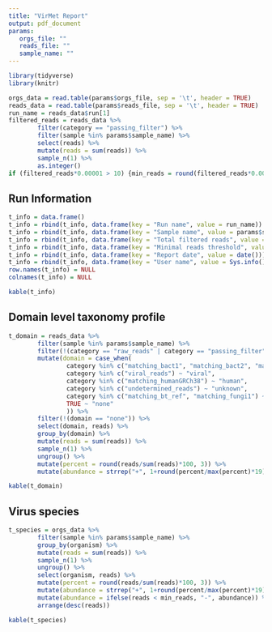 ```yaml
---
title: "VirMet Report"
output: pdf_document
params:
   orgs_file: ""
   reads_file: ""
   sample_name: ""
---
```


```r
library(tidyverse)
library(knitr)

orgs_data = read.table(params$orgs_file, sep = '\t', header = TRUE)
reads_data = read.table(params$reads_file, sep = '\t', header = TRUE)
run_name = reads_data$run[1]
filtered_reads = reads_data %>%
        filter(category == "passing_filter") %>%
        filter(sample %in% params$sample_name) %>%
        select(reads) %>%
        mutate(reads = sum(reads)) %>%
        sample_n(1) %>%
        as.integer()
if (filtered_reads*0.00001 > 10) {min_reads = round(filtered_reads*0.00001, 0)} else {min_reads = 10}
```

## Run Information
```r
t_info = data.frame()
t_info = rbind(t_info, data.frame(key = "Run name", value = run_name))
t_info = rbind(t_info, data.frame(key = "Sample name", value = params$sample_name))
t_info = rbind(t_info, data.frame(key = "Total filtered reads", value = paste(round(filtered_reads/1000000, 3), "M")))
t_info = rbind(t_info, data.frame(key = "Minimal reads threshold", value = paste(min_reads, "(0.001% or 10)")))
t_info = rbind(t_info, data.frame(key = "Report date", value = date()))
t_info = rbind(t_info, data.frame(key = "User name", value = Sys.info()[7]))
row.names(t_info) = NULL
colnames(t_info) = NULL

kable(t_info)
```

## Domain level taxonomy profile
```r
t_domain = reads_data %>%
        filter(sample %in% params$sample_name) %>%
        filter(!(category == "raw_reads" | category == "passing_filter" | category == "reads_to_blast")) %>%
        mutate(domain = case_when(
                category %in% c("matching_bact1", "matching_bact2", "matching_bact3") ~ "bacterial",
                category %in% c("viral_reads") ~ "viral",
                category %in% c("matching_humanGRCh38") ~ "human",
                category %in% c("undetermined_reads") ~ "unknown",
                category %in% c("matching_bt_ref", "matching_fungi1") ~ "other",
                TRUE ~ "none"
                )) %>%
        filter(!(domain == "none")) %>%
        select(domain, reads) %>%
        group_by(domain) %>%
        mutate(reads = sum(reads)) %>%
        sample_n(1) %>%
        ungroup() %>%
        mutate(percent = round(reads/sum(reads)*100, 3)) %>%
        mutate(abundance = strrep("+", 1+round(percent/max(percent)*19)))

kable(t_domain)
```

## Virus species
```r
t_species = orgs_data %>%
        filter(sample %in% params$sample_name) %>%
        group_by(organism) %>%
        mutate(reads = sum(reads)) %>%
        sample_n(1) %>%
        ungroup() %>%
        select(organism, reads) %>%
        mutate(percent = round(reads/sum(reads)*100, 3)) %>%
        mutate(abundance = strrep("+", 1+round(percent/max(percent)*19))) %>%
        mutate(abundance = ifelse(reads < min_reads, "-", abundance)) %>%
        arrange(desc(reads))

kable(t_species)
```

